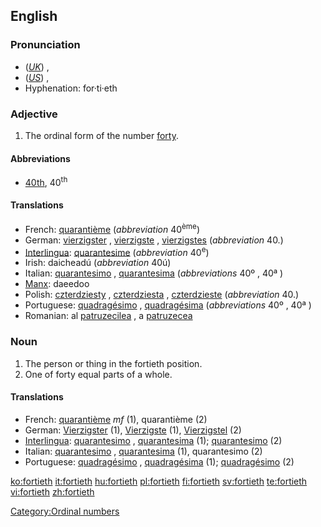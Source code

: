 ==English==

===Pronunciation===
*(''[[Received Pronunciation|UK]]'') {{IPA|/ˈfɔːtiəθ/}}, {{SAMPA|/fO:ti@T/}}
*(''[[General American|US]]'') {{IPA|/ˈfɔɻtiəθ/}}, {{SAMPA|/"fOrti@T/}}
*Hyphenation: for·ti·eth

===Adjective===
{{en-adj|-}}

# The ordinal form of the number [[forty]].

====Abbreviations====
* [[40th]], 40<sup>th</sup>

====Translations====

*French: [[quarantième]] (''abbreviation'' 40<sup>ème</sup>)
*German: [[vierzigster]] {{m}}, [[vierzigste]] {{f}}, [[vierzigstes]] {{n}} (''abbreviation'' 40.)
*[[Interlingua]]: [[quarantesime]] (''abbreviation'' 40<sup>e</sup>)
*Irish: daicheadú (''abbreviation'' 40ú)
*Italian: [[quarantesimo]] {{m}}, [[quarantesima]] {{f}} (''abbreviations'' 40º {{m}}, 40ª {{f}})
*[[Manx]]: daeedoo
* Polish: [[czterdziesty]] {{m}}, [[czterdziesta]] {{f}}, [[czterdzieste]] {{n}} (''abbreviation'' 40.)
*Portuguese: [[quadragésimo]] {{m}}, [[quadragésima]] {{f}} (''abbreviations'' 40º {{m}}, 40ª {{f}})
*Romanian: al [[patruzecilea]] {{m}}, a [[patruzecea]] {{f}}

===Noun===
{{en-noun}}

# The person or thing in the fortieth position.
# One of forty equal parts of a whole.

====Translations====

*French: [[quarantième]] ''mf'' (1), quarantième {{m}} (2)
*German: [[Vierzigster]] {{m}} (1), [[Vierzigste]] {{f}} (1), [[Vierzigstel]] {{n}} (2)
*[[Interlingua]]: [[quarantesimo]] {{m}}, [[quarantesima]] {{f}} (1); [[quarantesimo]] (2)
*Italian: [[quarantesimo]] {{m}}, [[quarantesima]] {{f}} (1), quarantesimo {{m}} (2)
*Portuguese: [[quadragésimo]] {{m}}, [[quadragésima]] {{f}} (1); [[quadragésimo]] {{m}} (2)

[[Category:Ordinal numbers]]

[[ko:fortieth]]
[[it:fortieth]]
[[hu:fortieth]]
[[pl:fortieth]]
[[fi:fortieth]]
[[sv:fortieth]]
[[te:fortieth]]
[[vi:fortieth]]
[[zh:fortieth]]